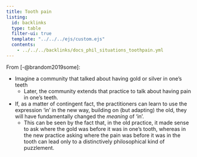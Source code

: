 ```yaml
---
title: Tooth pain
listing:
  id: backlinks
  type: table
  filter-ui: true
  template: "../../../ejs/custom.ejs"
  contents:
    - ../../../backlinks/docs_phil_situations_toothpain.yml
---
```


From [-@brandom2019some]:

- Imagine a community that talked about having gold or silver in one's teeth
   - Later, the community extends that practice to talk about having pain in one's teeth.
- If, as a matter of contingent fact, the practitioners can learn to use the expression 'in' in the new way, building on (but adapting) the old, they will have fundamentally changed the *meaning* of 'in'.
    - This can be seen by the fact that, in the old practice, it made sense to ask where the gold was before it was in one's tooth, whereas in the new practice asking where the pain was before it was in the tooth can lead only to a distinctively philosophical kind of puzzlement.